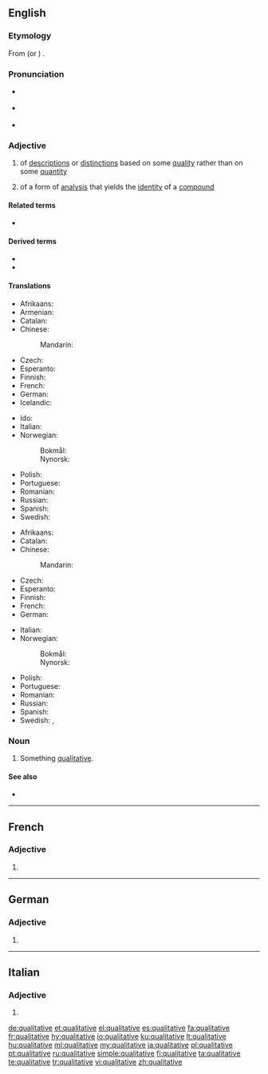 ==English==

===Etymology===
From {{der|en|LL.|-}} (or {{cog|ML.|-}}{{attention|la|to be checked}}) {{m|la|qualitātīvus}}.

===Pronunciation===
* {{a|GA}} {{IPA|/ˈkwɑl.ɪˌteɪ.tɪv/|lang=en}}
* {{a|RP}} {{IPA|/ˈkwɒl.ɪ.tə.tɪv/|lang=en}}
* {{hyphenation|qual|i|ta|tive|lang=en}}

===Adjective===
{{en-adj}}

# of [[description]]s or [[distinction]]s based on some [[quality]] rather than on some [[quantity]]
# {{lb|en|chemistry}} of a form of [[analysis]] that yields the [[identity]] of a [[compound]]

====Related terms====
* {{l|en|quality}}

====Derived terms====
* {{l|en|qualitatively}}
* {{l|en|qualitativeness}}

====Translations====
{{trans-top|of descriptions or distinctions based on some quality rather than on some quantity}}
* Afrikaans: {{t|af|kwalitatief}}
* Armenian: {{t+|hy|որակական}}
* Catalan: {{t|ca|qualitatiu}}
* Chinese:
*: Mandarin: {{t-needed|cmn}}
* Czech: {{t+|cs|kvalitativní}}
* Esperanto: {{t|eo|kvalita}}
* Finnish: {{t+|fi|laadullinen}}
* French: {{t+|fr|qualitatif}}
* German: {{t+|de|qualitativ}}
* Icelandic: {{t|is|eigindlegur}}
{{trans-mid}}
* Ido: {{t+|io|qualesala}}
* Italian: {{t+|it|qualitativo}}
* Norwegian:
*: Bokmål: {{t|nb|kvalitativ}}
*: Nynorsk: {{t|nn|kvalitativ}}
* Polish: {{t+|pl|jakościowy}}
* Portuguese: {{t+|pt|qualitativo}}
* Romanian: {{t+|ro|calitativ|m|n}}
* Russian: {{t+|ru|ка́чественный}}
* Spanish: {{t+|es|cualitativo}}
* Swedish: {{t+|sv|kvalitativ}}
{{trans-bottom}}

{{trans-top|(chemistry) of a form of analysis that yields the identity of a compound}}
* Afrikaans: {{t|af|kwalitatief}}
* Catalan: {{t-needed|ca}}
* Chinese:
*: Mandarin: {{t-needed|cmn}}
* Czech: {{t+|cs|kvalitativní}}
* Esperanto: {{t-needed|eo}}
* Finnish: {{t+|fi|kvalitatiivinen}}
* French: {{t-needed|fr}}
* German: {{t+|de|qualitativ}}
{{trans-mid}}
* Italian: {{t+|it|qualitativo|m}}
* Norwegian:
*: Bokmål: {{t|nb|kvalitativ}}
*: Nynorsk: {{t|nn|kvalitativ}}
* Polish: {{t+|pl|jakościowy}}
* Portuguese: {{t+|pt|qualitativo}}
* Romanian: {{t-needed|ro}}
* Russian: {{t+|ru|ка́чественный}}
* Spanish: {{t+|es|cualitativo|m}}
* Swedish: {{t+|sv|kvalitativ|c}}, {{t+|sv|kvalitativt|n}}
{{trans-bottom}}

===Noun===
{{en-noun}}

# Something [[qualitative#Adjective|qualitative]].

====See also====
* {{l|en|quantitative}}

----

==French==

===Adjective===
{{fr-adj-form}}

# {{feminine singular of|qualitatif|lang=fr}}

----

==German==

===Adjective===
{{head|de|adjective form}}

# {{de-inflected form of|qualitativ}}

----

==Italian==

===Adjective===
{{head|it|adjective form}}

# {{inflection of|qualitativo||f|p|lang=it}}

[[de:qualitative]]
[[et:qualitative]]
[[el:qualitative]]
[[es:qualitative]]
[[fa:qualitative]]
[[fr:qualitative]]
[[hy:qualitative]]
[[io:qualitative]]
[[ku:qualitative]]
[[lt:qualitative]]
[[hu:qualitative]]
[[ml:qualitative]]
[[my:qualitative]]
[[ja:qualitative]]
[[pl:qualitative]]
[[pt:qualitative]]
[[ru:qualitative]]
[[simple:qualitative]]
[[fi:qualitative]]
[[ta:qualitative]]
[[te:qualitative]]
[[tr:qualitative]]
[[vi:qualitative]]
[[zh:qualitative]]